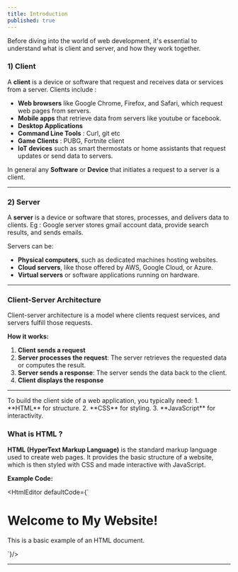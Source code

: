 ```yaml
---
title: Introduction
published: true
---
```


Before diving into the world of web development, it's essential to understand what is client and server, and how they work together.


### **1) Client**

A **client** is a device or software that request and receives data or services from a server. Clients include :

* **Web browsers** like Google Chrome, Firefox, and Safari, which request web pages from servers.
* **Mobile apps** that retrieve data from servers like youtube or facebook.
* **Desktop Applications** 
* **Command Line Tools** : Curl, git etc
* **Game Clients** : PUBG, Fortnite client
* **IoT devices** such as smart thermostats or home assistants that request updates or send data to servers.

In general any **Software** or **Device** that initiates a request to a server is a client.

---

### **2) Server**

A **server** is a device or software that stores, processes, and delivers data to clients. Eg : Google server stores gmail account data, provide search results, and sends emails.

Servers can be:

* **Physical computers**, such as dedicated machines hosting websites.
* **Cloud servers**, like those offered by AWS, Google Cloud, or Azure.
* **Virtual servers** or software applications running on hardware.

---

### **Client-Server Architecture**

Client-server architecture is a model where clients request services, and servers fulfill those requests.

<ImageCenter src="https://res.cloudinary.com/dkkifg17t/image/upload/v1748193265/ChatGPT_Image_May_25_2025_10_38_15_PM_obt5vs.png" alt="Client-Server Architecture"/>

**How it works:**

1. **Client sends a request** 
2. **Server processes the request**: The server retrieves the requested data or computes the result.
3. **Server sends a response**: The server sends the data back to the client.
4. **Client displays the response**

---

<Callout>
To build the client side of a web application, you typically need:
1. **HTML** for structure.
2. **CSS** for styling.
3. **JavaScript** for interactivity.
</Callout>


### **What is HTML ?**

**HTML (HyperText Markup Language)** is the standard markup language used to create web pages. It provides the basic structure of a website, which is then styled with CSS and made interactive with JavaScript.

**Example Code:**

<HtmlEditor defaultCode={`<html lang="en">
<body>
    <h1>Welcome to My Website!</h1>
    <p>This is a basic example of an HTML document.</p>
</body>
</html>`}/>

---


